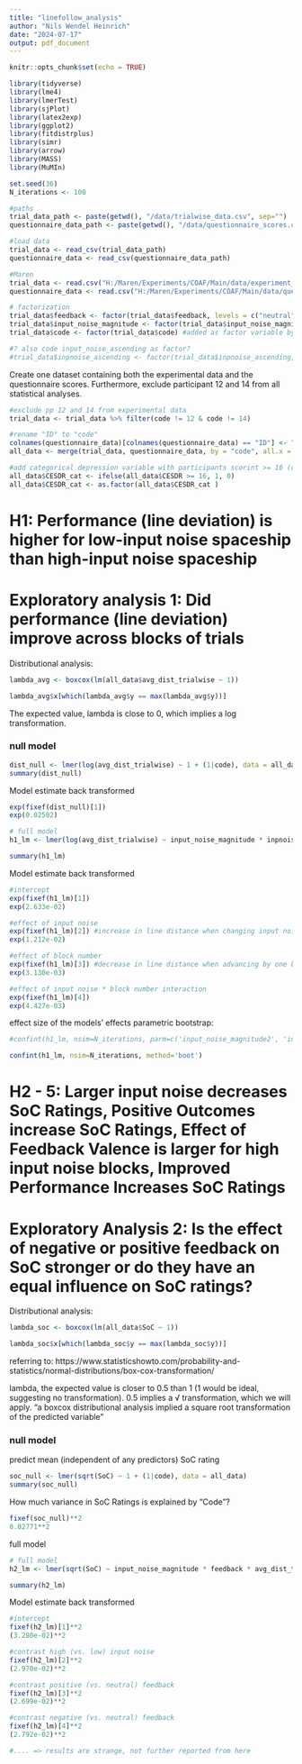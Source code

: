 ```yaml
---
title: "linefollow_analysis"
author: "Nils Wendel Heinrich"
date: "2024-07-17"
output: pdf_document
---
```


```r
knitr::opts_chunk$set(echo = TRUE)
```


```r

library(tidyverse)
library(lme4)
library(lmerTest)
library(sjPlot)
library(latex2exp)
library(ggplot2)
library(fitdistrplus)
library(simr)
library(arrow)
library(MASS)
library(MuMIn)

set.seed(36)
N_iterations <- 100

```


```r

#paths
trial_data_path <- paste(getwd(), "/data/trialwise_data.csv", sep="")
questionnaire_data_path <- paste(getwd(), "/data/questionnaire_scores.csv", sep="")

#load data 
trial_data <- read_csv(trial_data_path)
questionnaire_data <- read_csv(questionnaire_data_path)

#Maren
trial_data <- read.csv("H:/Maren/Experiments/COAF/Main/data/experiment_preprocessed/trialwise_data.csv")
questionnaire_data <- read.csv("H:/Maren/Experiments/COAF/Main/data/questionnaire_preprocessed/questionnaire_scores.csv")

# factorization
trial_data$feedback <- factor(trial_data$feedback, levels = c("neutral", "positive", "negative"))
trial_data$input_noise_magnitude <- factor(trial_data$input_noise_magnitude, levels = c("0.5", "2"))
trial_data$code <- factor(trial_data$code) #added as factor variable by Maren

#? also code input_noise_ascending as factor?
#trial_data$inpnoise_ascending <- factor(trial_data$inpnoise_ascending, levels = c("1", "2", "3", "4"))

```

Create one dataset containing both the experimental data and the questionnaire scores.
Furthermore, exclude participant 12 and 14 from all statistical analyses.
```r

#exclude pp 12 and 14 from experimental data
trial_data <- trial_data %>% filter(code != 12 & code != 14)

#rename "ID" to "code"
colnames(questionnaire_data)[colnames(questionnaire_data) == "ID"] <- "code"
all_data <- merge(trial_data, questionnaire_data, by = "code", all.x = TRUE)

#add categorical depression variable with participants scorint >= 16 (critical) scoring 1 and participants scoring < 16 scoring 0
all_data$CESDR_cat <- ifelse(all_data$CESDR >= 16, 1, 0)
all_data$CESDR_cat <- as.factor(all_data$CESDR_cat )

```

# H1: Performance (line deviation) is higher for low-input noise spaceship than high-input noise spaceship
# Exploratory analysis 1: Did performance (line deviation) improve across blocks of trials 

Distributional analysis:
```r

lambda_avg <- boxcox(lm(all_data$avg_dist_trialwise ~ 1))

lambda_avg$x[which(lambda_avg$y == max(lambda_avg$y))]

```

The expected value, lambda is close to 0, which implies a log transformation.

### null model
```r
dist_null <- lmer(log(avg_dist_trialwise) ~ 1 + (1|code), data = all_data)
summary(dist_null)
```

Model estimate back transformed
```r

exp(fixef(dist_null)[1])
exp(0.02502)

```

```r

# full model
h1_lm <- lmer(log(avg_dist_trialwise) ~ input_noise_magnitude * inpnoise_ascending + (1|code), data = all_data)

summary(h1_lm)

```
Model estimate back transformed
```r
#intercept
exp(fixef(h1_lm)[1]) 
exp(2.633e-02)

#effect of input noise
exp(fixef(h1_lm)[2]) #increase in line distance when changing input noise from 0.5 to 2
exp(1.212e-02)

#effect of block number
exp(fixef(h1_lm)[3]) #decrease in line distance when advancing by one block
exp(3.130e-03)

#effect of input noise * block number interaction 
exp(fixef(h1_lm)[4]) 
exp(4.427e-03)

```

effect size of the models' effects
parametric bootstrap:
```r

#confint(h1_lm, nsim=N_iterations, parm=c('input_noise_magnitude2', 'inpnoise_ascending'), method='boot')

confint(h1_lm, nsim=N_iterations, method='boot')
```

# H2 - 5: Larger input noise decreases SoC Ratings, Positive Outcomes increase SoC Ratings, Effect of Feedback Valence is larger for high input noise blocks, Improved Performance Increases SoC Ratings
# Exploratory Analysis 2: Is the effect of negative or positive feedback on SoC stronger or do they have an equal influence on SoC ratings?

Distributional analysis:
```r

lambda_soc <- boxcox(lm(all_data$SoC ~ 1))

lambda_soc$x[which(lambda_soc$y == max(lambda_soc$y))]

```
referring to:
https://www.statisticshowto.com/probability-and-statistics/normal-distributions/box-cox-transformation/

lambda, the expected value is closer to 0.5 than 1 (1 would be ideal, suggesting no transformation). 0.5 implies a √ transformation, which we will apply. 
"a boxcox distributional analysis implied a square root transformation of the predicted variable"


### null model 
predict mean (independent of any predictors) SoC rating
```r

soc_null <- lmer(sqrt(SoC) ~ 1 + (1|code), data = all_data)
summary(soc_null)

```
How much variance in SoC Ratings is explained by "Code"?
```r

fixef(soc_null)**2
0.02771**2

```

full model
```r

# full model
h2_lm <- lmer(sqrt(SoC) ~ input_noise_magnitude * feedback * avg_dist_trialwise + (1|code), data = all_data)

summary(h2_lm)

```

Model estimate back transformed
```r
#intercept
fixef(h2_lm)[1]**2
(3.280e-02)**2

#contrast high (vs. low) input noise
fixef(h2_lm)[2]**2
(2.970e-02)**2

#contrast positive (vs. neutral) feedback
fixef(h2_lm)[3]**2
(2.699e-02)**2

#contrast negative (vs. neutral) feedback
fixef(h2_lm)[4]**2
(2.792e-02)**2

#.... => results are strange, not further reported from here

```
